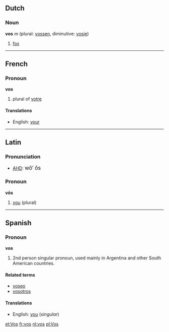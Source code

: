 ==Dutch==
===Noun===
'''vos''' ''m'' (plural: [[vossen]], diminutive: [[vosje]])

# [[fox]]

----
==French==
===Pronoun===
'''vos'''

# plural of [[votre]]

====Translations====
*English: [[your]]

----
==Latin==
===Pronunciation===
*[[AHD]]: <big> w&#335;&prime; &#335;s </big>

===Pronoun===
'''v&#333;s'''
# [[you]] (plural)

----
==Spanish==
===Pronoun===
'''vos'''

# 2nd person singular pronoun, used mainly in Argentina and other South American countries.<!-- not latin american since it's not used in mexico and central america -->

====Related terms====
*[[voseo]]
*[[vosotros]]<!-- surely related but please verify -->

====Translations====
*English: [[you]] (''singular'')

[[et:Vos]]
[[fr:vos]]
[[nl:vos]]
[[pl:Vos]]